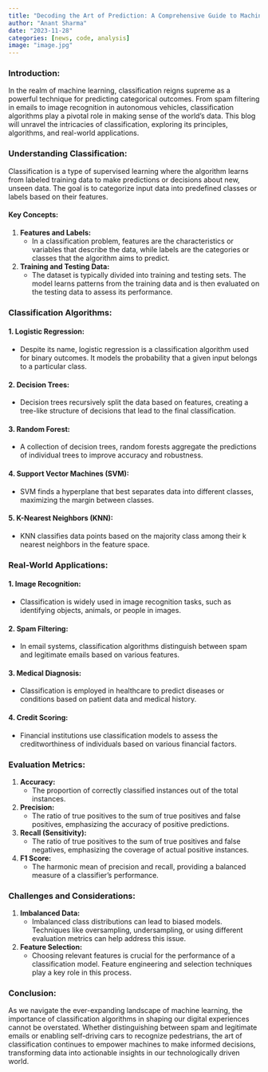 ```yaml
---
title: "Decoding the Art of Prediction: A Comprehensive Guide to Machine Learning Classification"
author: "Anant Sharma"
date: "2023-11-28"
categories: [news, code, analysis]
image: "image.jpg"
---
```



### Introduction:

In the realm of machine learning, classification reigns supreme as a powerful technique for predicting categorical outcomes. From spam filtering in emails to image recognition in autonomous vehicles, classification algorithms play a pivotal role in making sense of the world's data. This blog will unravel the intricacies of classification, exploring its principles, algorithms, and real-world applications.

### Understanding Classification:

Classification is a type of supervised learning where the algorithm learns from labeled training data to make predictions or decisions about new, unseen data. The goal is to categorize input data into predefined classes or labels based on their features.

#### Key Concepts:

1. **Features and Labels:**
   - In a classification problem, features are the characteristics or variables that describe the data, while labels are the categories or classes that the algorithm aims to predict.

2. **Training and Testing Data:**
   - The dataset is typically divided into training and testing sets. The model learns patterns from the training data and is then evaluated on the testing data to assess its performance.

### Classification Algorithms:

#### 1. **Logistic Regression:**
   - Despite its name, logistic regression is a classification algorithm used for binary outcomes. It models the probability that a given input belongs to a particular class.

#### 2. **Decision Trees:**
   - Decision trees recursively split the data based on features, creating a tree-like structure of decisions that lead to the final classification.

#### 3. **Random Forest:**
   - A collection of decision trees, random forests aggregate the predictions of individual trees to improve accuracy and robustness.

#### 4. **Support Vector Machines (SVM):**
   - SVM finds a hyperplane that best separates data into different classes, maximizing the margin between classes.

#### 5. **K-Nearest Neighbors (KNN):**
   - KNN classifies data points based on the majority class among their k nearest neighbors in the feature space.

### Real-World Applications:

#### 1. **Image Recognition:**
   - Classification is widely used in image recognition tasks, such as identifying objects, animals, or people in images.

#### 2. **Spam Filtering:**
   - In email systems, classification algorithms distinguish between spam and legitimate emails based on various features.

#### 3. **Medical Diagnosis:**
   - Classification is employed in healthcare to predict diseases or conditions based on patient data and medical history.

#### 4. **Credit Scoring:**
   - Financial institutions use classification models to assess the creditworthiness of individuals based on various financial factors.

### Evaluation Metrics:

1. **Accuracy:**
   - The proportion of correctly classified instances out of the total instances.

2. **Precision:**
   - The ratio of true positives to the sum of true positives and false positives, emphasizing the accuracy of positive predictions.

3. **Recall (Sensitivity):**
   - The ratio of true positives to the sum of true positives and false negatives, emphasizing the coverage of actual positive instances.

4. **F1 Score:**
   - The harmonic mean of precision and recall, providing a balanced measure of a classifier's performance.

### Challenges and Considerations:

1. **Imbalanced Data:**
   - Imbalanced class distributions can lead to biased models. Techniques like oversampling, undersampling, or using different evaluation metrics can help address this issue.

2. **Feature Selection:**
   - Choosing relevant features is crucial for the performance of a classification model. Feature engineering and selection techniques play a key role in this process.

### Conclusion:

As we navigate the ever-expanding landscape of machine learning, the importance of classification algorithms in shaping our digital experiences cannot be overstated. Whether distinguishing between spam and legitimate emails or enabling self-driving cars to recognize pedestrians, the art of classification continues to empower machines to make informed decisions, transforming data into actionable insights in our technologically driven world.